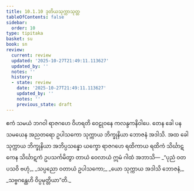 ```yaml
---
title: 10.1.10 ဒုတိယသုက္ကာသုတ္တ
tableOfContents: false
sidebar:
  order: 10
type: tipitaka
basket: su
book: sn
review:
  current: review
  updated: '2025-10-27T21:49:11.113627'
  updated_by: ''
  notes: ''
  history:
  - state: review
    date: '2025-10-27T21:49:11.113627'
    updated_by: ''
    notes: ''
    previous_state: draft
---
```



<ReviewStatus review={frontmatter.review} showDetails={true} />

<HypothesisAnnotation frontmatter={frontmatter} />

<DynamicBreadcrumb />

<Division number="244" book="sn" e="ch" v="18" p="316">

<Paragraph number="1508" book="sn">
ဧကံ သမယံ ဘဂဝါ ရာဇဂဟေ ဝိဟရတိ ဝေဠုဝနေ ကလန္ဒကနိဝါပေ. တေန ခေါ ပန သမယေန အညတရော ဥပါသကော သုက္ကာယ ဘိက္ခုနိယာ ဘောဇနံ အဒါသိ. အထ ခေါ သုက္ကာယ ဘိက္ခုနိယာ အဘိပ္ပသန္နော ယက္ခော ရာဇဂဟေ ရထိကာယ ရထိကံ သိင်္ဃာဋကေန သိင်္ဃာဋကံ ဥပသင်္ကမိတွာ တာယံ ဝေလာယံ ဣမံ ဂါထံ အဘာသိ—
</Paragraph>

<Paragraph number="1509" type="verses" book="sn">
_“ပုညံ ဝတ ပသဝိ ဗဟုံ,_  
_သပ္ပညော ဝတာယံ ဥပါသကော;_  
_ယော သုက္ကာယ အဒါသိ ဘောဇနံ,_  
_သဗ္ဗဂန္ထေဟိ ဝိပ္ပမုတ္တိယာ”တိ._
</Paragraph>
</Division>